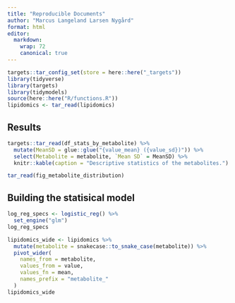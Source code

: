```yaml
---
title: "Reproducible Documents"
author: "Marcus Langeland Larsen Nygård"
format: html
editor:
  markdown:
    wrap: 72
    canonical: true
---
```


```r
targets::tar_config_set(store = here::here("_targets"))
library(tidyverse)
library(targets)
library(tidymodels)
source(here::here("R/functions.R"))
lipidomics <- tar_read(lipidomics)
```

## Results

```r
targets::tar_read(df_stats_by_metabolite) %>% 
  mutate(MeanSD = glue::glue("{value_mean} ({value_sd})")) %>%
  select(Metabolite = metabolite, `Mean SD` = MeanSD) %>%
  knitr::kable(caption = "Descriptive statistics of the metabolites.")
```

```r
tar_read(fig_metabolite_distribution)
```

## Building the statisical model

```r
log_reg_specs <- logistic_reg() %>%
  set_engine("glm")
log_reg_specs
```

```r
lipidomics_wide <- lipidomics %>%
  mutate(metabolite = snakecase::to_snake_case(metabolite)) %>%
  pivot_wider(
    names_from = metabolite,
    values_from = value,
    values_fn = mean,
    names_prefix = "metabolite_"
  )
lipidomics_wide
```
